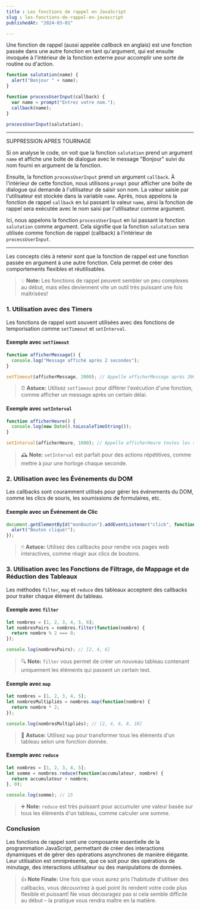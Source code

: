 ```yaml
---
title : Les fonctions de rappel en JavaScript
slug : les-fonctions-de-rappel-en-javascript
publishedAt: "2024-03-01"

---
```




Une fonction de rappel (aussi appelée _callback_ en anglais) est une fonction passée dans une autre fonction en tant qu'argument, qui est ensuite invoquée à l'intérieur de la fonction externe pour accomplir une sorte de routine ou d'action.

```javascript
function salutation(name) {
  alert("Bonjour " + name);
}

function processUserInput(callback) {
  var name = prompt("Entrez votre nom.");
  callback(name);
}

processUserInput(salutation);
```



---
SUPPRESSION APRES TOURNAGE

Si on analyse le code, on voit que la fonction `salutation` prend un argument `name` et affiche une boîte de dialogue avec le message "Bonjour" suivi du nom fourni en argument de la fonction.

Ensuite, la fonction `processUserInput` prend un argument `callback`. À l'intérieur de cette fonction, nous utilisons `prompt` pour afficher une boîte de dialogue qui demande à l'utilisateur de saisir son nom. La valeur saisie par l'utilisateur est stockée dans la variable `name`. Après, nous appelons la fonction de rappel `callback` en lui passant la valeur `name`, ainsi la fonction de rappel sera exécutée avec le nom saisi par l'utilisateur comme argument.

Ici, nous appelons la fonction `processUserInput` en lui passant la fonction `salutation` comme argument. Cela signifie que la fonction `salutation` sera utilisée comme fonction de rappel (callback) à l'intérieur de `processUserInput`.

---

Les concepts clés à retenir sont que la fonction de rappel est une fonction passée en argument à une autre fonction. Cela permet de créer des comportements flexibles et réutilisables.



> 💡 **Note:** Les fonctions de rappel peuvent sembler un peu complexes au début, mais elles deviennent vite un outil très puissant une fois maîtrisées!

### 1. Utilisation avec des Timers

Les fonctions de rappel sont souvent utilisées avec des fonctions de temporisation comme `setTimeout` et `setInterval`.

#### Exemple avec `setTimeout`

```javascript
function afficherMessage() {
  console.log("Message affiché après 2 secondes");
}

setTimeout(afficherMessage, 2000); // Appelle afficherMessage après 2000 ms (2 secondes)
```

> ⏰ **Astuce:** Utilisez `setTimeout` pour différer l'exécution d'une fonction, comme afficher un message après un certain délai.

#### Exemple avec `setInterval`

```javascript
function afficherHeure() {
  console.log(new Date().toLocaleTimeString());
}

setInterval(afficherHeure, 1000); // Appelle afficherHeure toutes les secondes
```

> 🕰 **Note:** `setInterval` est parfait pour des actions répétitives, comme mettre à jour une horloge chaque seconde.

### 2. Utilisation avec les Événements du DOM

Les callbacks sont couramment utilisés pour gérer les événements du DOM, comme les clics de souris, les soumissions de formulaires, etc.

#### Exemple avec un Événement de Clic

```javascript
document.getElementById("monBouton").addEventListener("click", function() {
  alert("Bouton cliqué!");
});
```

> 🖱 **Astuce:** Utilisez des callbacks pour rendre vos pages web interactives, comme réagir aux clics de boutons.

### 3. Utilisation avec les Fonctions de Filtrage, de Mappage et de Réduction des Tableaux

Les méthodes `filter`, `map` et `reduce` des tableaux acceptent des callbacks pour traiter chaque élément du tableau.

#### Exemple avec `filter`

```javascript
let nombres = [1, 2, 3, 4, 5, 6];
let nombresPairs = nombres.filter(function(nombre) {
  return nombre % 2 === 0;
});

console.log(nombresPairs); // [2, 4, 6]
```

> 🔍 **Note:** `filter` vous permet de créer un nouveau tableau contenant uniquement les éléments qui passent un certain test.

#### Exemple avec `map`

```javascript
let nombres = [1, 2, 3, 4, 5];
let nombresMultipliés = nombres.map(function(nombre) {
  return nombre * 2;
});

console.log(nombresMultipliés); // [2, 4, 6, 8, 10]
```

> 🔄 **Astuce:** Utilisez `map` pour transformer tous les éléments d'un tableau selon une fonction donnée.

#### Exemple avec `reduce`

```javascript
let nombres = [1, 2, 3, 4, 5];
let somme = nombres.reduce(function(accumulateur, nombre) {
  return accumulateur + nombre;
}, 0);

console.log(somme); // 15
```

> ➕ **Note:** `reduce` est très puissant pour accumuler une valeur basée sur tous les éléments d'un tableau, comme calculer une somme.

### Conclusion

Les fonctions de rappel sont une composante essentielle de la programmation JavaScript, permettant de créer des interactions dynamiques et de gérer des opérations asynchrones de manière élégante. Leur utilisation est omniprésente, que ce soit pour des opérations de minutage, des interactions utilisateur ou des manipulations de données.

> 👍 **Note Finale:** Une fois que vous aurez pris l'habitude d'utiliser des callbacks, vous découvrirez à quel point ils rendent votre code plus flexible et puissant! Ne vous découragez pas si cela semble difficile au début – la pratique vous rendra maître en la matière.
